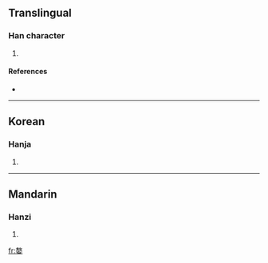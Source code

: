 ==Translingual==

===Han character===
{{Han char|rn=38|rad=女|as=11|sn=14|four=|canj=土大女 (GKV), 手大女 (QKV)}}

# {{defn|Han|sort=女11}}

====References====
* {{Han ref|kx=0270.240|dkj=06681|dj=0538.270|hdz=21075.070|uh=5AEF|ud=23279}}

----

==Korean==

===Hanja===
{{ko-hanja|hangeul=오|rv=o|mr=o}}

# {{defn|Korean}}

----

==Mandarin==

===Hanzi===
{{cmn-hanzi|pin=[[ào]] ([[ao4]])|wg=ao<sup>4</sup>}}

# {{defn|Mandarin}}

[[fr:嫯]]